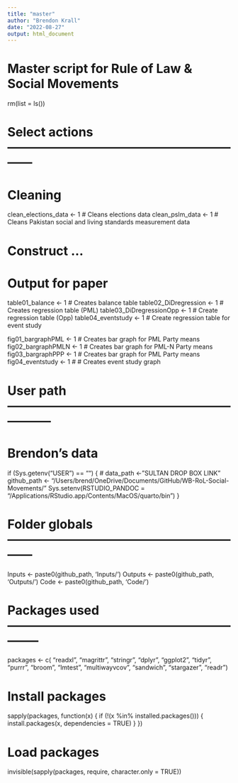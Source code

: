 ```yaml
---
title: "master"
author: "Brendon Krall"
date: "2022-08-27"
output: html_document
---
```


# Master script for Rule of Law & Social Movements 
rm(list = ls())

# Select actions ------------------------------------------------------------

# Cleaning
clean_elections_data <- 1 # Cleans elections data 
clean_pslm_data  <- 1 # Cleans Pakistan social and living standards measurement data

# Construct ...


# Output for paper
table01_balance <- 1 # Creates balance table
table02_DiDregression <- 1 # Creates regression table (PML)
table03_DiDregressionOpp <- 1 # Create regression table (Opp)
table04_eventstudy <- 1 # Create regression table for event study 

fig01_bargraphPML <- 1 # Creates bar graph for PML Party means
fig02_bargraphPMLN <- 1 # Creates bar graph for PML-N Party means
fig03_bargraphPPP <- 1 # Creates bar graph for PML Party means 
fig04_eventstudy <- 1 # # Creates event study graph


# User path -----------------------------------------------------------------

# Brendon's data
if (Sys.getenv("USER") == "") {
#  data_path <- "SULTAN DROP BOX LINK"
  github_path <- "/Users/brend/OneDrive/Documents/GitHub/WB-RoL-Social-Movements/"
  Sys.setenv(RSTUDIO_PANDOC = "/Applications/RStudio.app/Contents/MacOS/quarto/bin")
}

# Folder globals ------------------------------------------------------------
Inputs <- paste0(github_path, 'Inputs/')
Outputs <- paste0(github_path, 'Outputs/')
Code <- paste0(github_path, 'Code/')

# Packages used --------------------------------------------------------------
packages <- c(
  "readxl",
  "magrittr",
  "stringr",
  "dplyr",
  "ggplot2",
  "tidyr",
  "purrr",
  "broom",
  "lmtest",
  "multiwayvcov",
  "sandwich",
  "stargazer",
  "readr")

# Install packages
sapply(packages, function(x) {
  if (!(x %in% installed.packages())) {
    install.packages(x, dependencies = TRUE)
  }
})
  
# Load packages
invisible(sapply(packages, require, character.only = TRUE))

